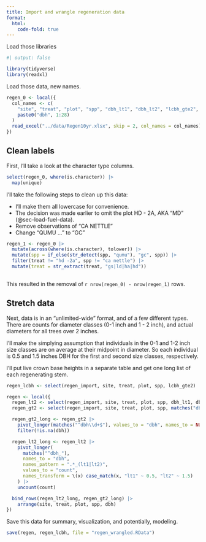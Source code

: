 ```yaml
---
title: Import and wrangle regeneration data
format:
  html:
    code-fold: true
---
```


Load those libraries

```r
#| output: false

library(tidyverse)
library(readxl)


```

Load those data, new names.

```r

regen_0 <- local({
  col_names <- c(
    "site", "treat", "plot", "spp", "dbh_lt1", "dbh_lt2", "lcbh_gte2",
    paste0("dbh", 1:28)
  )
  read_excel("../data/Regen10yr.xlsx", skip = 2, col_names = col_names)
})

```

## Clean labels

First, I'll take a look at the character type columns. 

```r

select(regen_0, where(is.character)) |>
  map(unique)

```

I'll take the following steps to clean up this data:

- I'll make them all lowercase for convenience.
- The decision was made earlier to omit the plot HD - 2A, AKA "MD"
  (@sec-load-fuel-data).
- Remove observations of "CA NETTLE"
- Change "QUMU ..." to "GC"

```r

regen_1 <- regen_0 |>
  mutate(across(where(is.character), tolower)) |>
  mutate(spp = if_else(str_detect(spp, "qumu"), "gc", spp)) |>
  filter(treat != "hd -2a", spp != "ca nettle") |>
  mutate(treat = str_extract(treat, "gs|ld|ha|hd"))
   
```

This resulted in the removal of `r nrow(regen_0) - nrow(regen_1)` rows.

## Stretch data

Next, data is in an "unlimited-wide" format, and of a few different types. There are
counts for diameter classes (0-1 inch and 1 - 2 inch), and actual diameters for
all trees over 2 inches.

I'll make the simplying assumption that individuals in the 0-1 and 1-2 inch size
classes are on average at their midpoint in diameter. So each individual is 0.5
and 1.5 inches DBH for the first and second size classes, respectively.

I'll put live crown base heights in a separate table and get one long list of
each regenerating stem.

```r

regen_lcbh <- select(regen_import, site, treat, plot, spp, lcbh_gte2)

regen <- local({
  regen_lt2 <- select(regen_import, site, treat, plot, spp, dbh_lt1, dbh_lt2)
  regen_gt2 <- select(regen_import, site, treat, plot, spp, matches("dbh\\d"))

  regen_gt2_long <- regen_gt2 |>
    pivot_longer(matches("^dbh\\d+$"), values_to = "dbh", names_to = NULL) |>
    filter(!is.na(dbh))

  regen_lt2_long <- regen_lt2 |>
    pivot_longer(
      matches("^dbh_"),
      names_to = "dbh",
      names_pattern = ".*_(lt1|lt2)",
      values_to = "count",
      names_transform = \(x) case_match(x, "lt1" ~ 0.5, "lt2" ~ 1.5)
    ) |>
    uncount(count)

  bind_rows(regen_lt2_long, regen_gt2_long) |>
    arrange(site, treat, plot, spp, dbh)
})

```


Save this data for summary, visualization, and potentially, modeling.

```r

save(regen, regen_lcbh, file = "regen_wrangled.RData")

```

